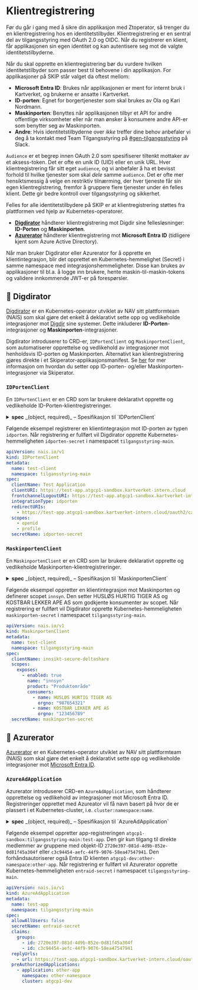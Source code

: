 # Klientregistrering

Før du går i gang med å sikre din applikasjon med Ztoperator, så trenger du en klientregistrering hos en identitetstilbyder.
Klientregistrering er en sentral del av tilgangsstyring med OAuth 2.0 og OIDC. Når du registrerer en klient, får applikasjonen
sin egen identitet og kan autentisere seg mot de valgte identitetstilbyderne.

Når du skal opprette en klientregistrering bør du vurdere hvilken identitetstilbyder som passer best til behovene i din applikasjon.
For applikasjoner på SKIP står valget da oftest mellom:

- **Microsoft Entra ID**: Brukes når applikasjonen er ment for internt bruk i Kartverket, og brukerne er ansatte i Kartverket.
- **ID-porten**: Egnet for borgertjenester som skal brukes av Ola og Kari Nordmann.
- **Maskinporten**: Benyttes når applikasjonen tilbyr et API for andre offentlige virksomheter eller når man ønsker å konsumere andre API-er som benytter seg av Maskinporten.
- **Andre**: Hvis identitetstilbyderne over _ikke_ treffer dine behov anbefaler vi deg å ta kontakt med Team Tilgangsstyring på [#gen-tilgangsstyring](https://kartverketgroup.slack.com/archives/C08CJLBLY2X) på Slack.

`Audience` er et begrep innen OAuth 2.0 som spesifiserer tiltenkt mottaker av et aksess-token. Det er ofte en unik ID (UID)
eller en unik URL. Hver klientregistrering får sitt eget `audience`, og vi anbefaler å ha et bevisst forhold til hvilke tjenester
som skal _dele_ samme `audience`. Det er ofte mer hensiktsmessig å velge en restriktiv tilnærming, der hver tjeneste får sin egen klientregistrering,
fremfor å gruppere flere tjenester under én felles klient. Dette gir bedre kontroll over tilgangsstyring og sikkerhet.

Felles for alle identitetstilbydere på SKIP er at klientregistrering støttes fra plattformen ved hjelp av Kubernetes-operatorer.

- [**Digdirator**](https://github.com/nais/digdirator) håndterer klientregistrering mot Digdir sine fellesløsninger: **ID-Porten** og **Maskinporten**.
- [**Azurerator**](https://github.com/nais/azurerator) håndterer klientregistrering mot **Microsoft Entra ID** (tidligere kjent som Azure Active Directory).

Når man bruker Digdirator eller Azurerator for å opprette en klientintegrasjon, blir det opprettet en Kubernetes-hemmelighet (Secret) i samme namespace med integrasjonshemmeligheter. Disse kan brukes av applikasjoner til bl.a. å logge inn brukere, hente maskin-til-maskin-tokens og validere innkommende JWT-er på forespørsler.

## 🪪 Digdirator

[Digdirator](https://https://github.com/nais/digdirator) er en Kubernetes-operator utviklet av NAV sitt plattformteam (NAIS) som skal gjøre det enkelt å deklarativt sette opp og vedlikeholde
integrasjoner mot [Digdir](https://docs.digdir.no) sine systemer. Dette inkluderer **ID-Porten**-integrasjoner og **Maskinporten**-integrasjoner.

Digdirator introduserer to CRD-er, `IDPortenClient` og `MaskinportenClient`, som automatiserer opprettelse og vedlikehold av integrasjoner mot henholdsvis ID-porten og Maskinporten. Alternativt kan klientregistrering gjøres direkte i et Skiperator-applikasjonsmanifest. Se [her](../03-skiperator/04-api-docs.md) for mer informasjon om hvordan du setter opp ID-porten- og/eller Maskinporten-integrasjoner via Skiperator.

### `IDPortenClient`

En `IDPortenClient` er en CRD som lar brukere deklarativt opprette og vedlikeholde ID-Porten-klientregistreringer.

<details>
    <summary><strong>spec</strong> _(object, required)_ – Spesifikasjon til `IDPortenClient`</summary>

    <p><strong>secretName</strong> _(string, required)_ – Navnet på den resulterende `Secret`-ressursen som vil bli opprettet.</p>

    <p><strong>integrationType</strong> _(string, optional)_ – Definerer integrasjonstypen for klienten. Bestemmer hvilke scopes som kan registreres. Kan ikke endres etter opprettelse. Tillatte verdier: `krr`, `idporten`, `api_klient`.</p>

    <p><strong>scopes</strong> _([]string, optional)_ – Definerer OAuth2-scopes for klienten. Begrenset basert på `integrationType`.</p>

    <p><strong>frontchannelLogoutURI</strong> _(string, optional)_ – URL som ID-porten omdirigere til når en utlogging utløses av en annen applikasjon.</p>

    <p><strong>postLogoutRedirectURIs</strong> _([]string, optional)_ – Liste over gyldige URI-er hvor ID-porten kan omdirigere etter utlogging.</p>

    <p><strong>redirectURIs</strong> _([]string], optional)_ – Liste over redirect URI-er som skal registreres hos DigDir.</p>

    <p><strong>accessTokenLifetime</strong> _(integer, optional)_ – Maksimal levetid i sekunder for `access_token` som returneres fra ID-porten. Min: 1, maks: 3600.</p>

    <p><strong>clientURI</strong> _(string, optional)_ – URL til klienten brukt av DigDir når en 'tilbake'-knapp vises eller ved feil.</p>

    <p><strong>clientName</strong> _(string, optional)_ – Navnet på klienten registrert hos DigDir. Vises under innlogging for brukerorienterte flyter.</p>

    <p><strong>sessionLifetime</strong> _(integer, optional)_ – Maksimal øktlevetid i sekunder for en innlogget sluttbruker for denne klienten. Min: 3600, maks: 28800.</p>

    <p><strong>ssoDisabled</strong> _(bool, optional)_ – Kontrollerer Single Sign-On-oppsettet for klienten. Hvis satt til `true`, er SSO deaktivert.</p>

</details>

Følgende eksempel registrerer en klientintegrasjon mot ID-porten av typen `idporten`.
Når registrering er fullført vil Digdirator opprette Kubernetes-hemmeligheten `idporten-secret` i namespacet `tilgangsstyring-main`.

```yaml
apiVersion: nais.io/v1
kind: IDPortenClient
metadata:
  name: test-client
  namespace: tilgansstyring-main
spec:
  clientName: Test Application
  clientURI: https://test-app.atgcp1-sandbox.kartverket-intern.cloud
  frontchannelLogoutURI: https://test-app.atgcp1-sandbox.kartverket-intern.cloud/oauth2/logout
  integrationType: idporten
  redirectURIs:
    - https://test-app.atgcp1-sandbox.kartverket-intern.cloud/oauth2/callback
  scopes:
    - openid
    - profile
  secretName: idporten-secret
```

### `MaskinportenClient`

En `MaskinportenClient` er en CRD som lar brukere deklarativt opprette og vedlikeholde Maskinporten-klientregistreringer.

<details>
    <summary><strong>spec</strong> _(object, required)_ – Spesifikasjon til `MaskinportenClient`</summary>

    <p><strong>secretName</strong> _(string, required)_ – Navnet på den resulterende `Secret`-ressursen som vil bli opprettet.</p>
    <p><strong>clientName</strong> _(string, optional)_ – Navnet på klienten registrert hos DigDir. Vises under innlogging for brukerorienterte flyter, og er ellers en lesbar måte å skille mellom klienter i DigDirs selvbetjeningsportal.</p>
    <details>
        <summary><strong>scopes</strong> _([]object, optional)_ – Definerer hvilke scopes applikasjonen konsumerer og hvilke den eksponerer.</summary>
        <details>
            <summary><strong>consumes</strong> _([]object, optional)_ – En liste med scopes din klient kan forespørre tilgang til.</summary>
            <p><strong>name</strong> _(string, required)_ – Scopene som applikasjonen konsumerer for å få tilgang til en ekstern organisasjons API.</p>
        </details>
        <details>
            <summary><strong>exposes</strong> _([]object, optional)_ – En liste med scopes din applikasjon ønsker å eksponere til andre organisasjoner hvor tilgang er basert på organisasjonsnummer.</summary>
            <p><strong>enabled</strong> _(bool, required)_ – Hvis `true`, så er detkonfigurerte scopet tilgjengelig for bruk og til å bli konsumert av organisasjoner som har fått godkjent tilgang.</p>
            <p><strong>name</strong> _(string, påkrevd)_ – Det faktiske sub-scopet kombinert med `product`.</p>
            <p><strong>product</strong> _(string, valgfritt)_ – Produktområde tilknyttet scopet. Dette vil inkluderes i resultatet: `org:<product><name>`.</p>
            <p><strong>atMaxAge</strong> _(int, valgfritt)_ – Maksimal tillatt levetid for token i sekunder. Defaulter til 30 sekunder.</p>
            <p><strong>allowedIntegrations</strong> _([]string, valgfritt)_ – Liste over tillatte integrasjonstyper for dette eksponerte omfanget. Defaulter til `maskinporten`.</p>
            <details>
                <summary><strong>consumers</strong> _([]object, valgfritt)_ – Liste over eksterne konsumenter som har tilgang til å konsumere dette scopet og som kan forespørre `access_token`.</summary>
                <p><strong>orgno</strong> – Det eksterne organisasjonsnummeret.</p>
                <p><strong>name</strong> – Beskrivende felt brukt utelukkende for oversikt.</p>
            </details>
            <p><strong>accessibleForAll</strong> – Tillater alle organisasjoner å få tilgang til scopet.</p>
            <p><strong>delegationSource</strong> – Delegasjonskilde for scopet. Default er tomt, noe som betyr at ingen delegasjon er tillatt.</p>
            <p><strong>separator</strong> – Tegnet som skiller `product` og `name` i det endelige scopet. Resultatet blir da `<prefix>:<product><separator><name>`. Defaulter til `:` med mindre `name` inneholder `/`, i det tilfellet defaultes det til `/`.</p>
            <p><strong>visibility</strong> – Kontrollerer synligheten til scopet. Offentlige scopes er synlige for alle, mens private scopes kun er synlige for organisasjonen som eier scopet og organisasjoner som har fått tilgang som konsumenter. Defaulter til `public`. Tillatte verdier: `private`, `public`.</p>
        </details>
    </details>
</details>

Følgende eksempel oppretter en klientintegrasjon mot Maskinporten og definerer scopet `innsyn`.
Den setter HUSLØS HURTIG TIGER AS og KOSTBAR LEKKER APE AS som godkjente konsumenter av scopet.
Når registrering er fullført vil Digdirator opprette Kubernetes-hemmeligheten `maskinporten-secret` i namespacet `tilgangsstyring-main`.

```yaml
apiVersion: nais.io/v1
kind: MaskinportenClient
metadata:
  name: test-client
  namespace: tilgangsstyring-main
spec:
  clientName: innsikt-secure-deltashare
  scopes:
    exposes:
      - enabled: true
        name: "innsyn"
        product: "Produktområde"
        consumers:
          - name: HUSLØS HURTIG TIGER AS
            orgno: "987654321"
          - name: KOSTBAR LEKKER APE AS
            orgno: "123456789"
  secretName: maskinporten-secret
```

## 🔹 Azurerator

[Azurerator](https://https://github.com/nais/azurerator) er en Kubernetes-operator utviklet av NAV sitt plattformteam (NAIS) som skal gjøre det enkelt å deklarativt sette opp og vedlikeholde
integrasjoner mot [Microsoft Entra ID](https://portal.azure.com/#view/Microsoft_AAD_IAM/ActiveDirectoryMenuBlade/~/Overview).

### `AzureAdApplication`

Azurerator introduserer CRD-en `AzureAdApplication`, som håndterer opprettelse og vedlikehold av integrasjoner mot Microsoft Entra ID. Registreringer opprettet med Azureator vil få navn basert på hvor de er plassert i et Kubernetes-cluster, i.e. `cluster:namespace:name`.

<details>
    <summary><strong>spec</strong> _(object, required)_ – Spesifikasjon til `AzureAdApplication`</summary>

    <p><strong>allowAllUsers</strong> _(bool, required)_ – Bestemmer om alle brukere i tenanten som Azurerator er konfigurert mot skal få tilgang.</p>

    <details>
        <summary><strong>claims</strong> _(object, optional)_ – Definerer konfigurasjon av claims som inkluderes i tokenene som returneres til Entra ID applikasjonen.</summary>
        <details>
            <summary><strong>groups</strong> _([]object, optional)_ – En liste over Entra ID gruppe ID-er som skal inkluderes i `groups`-claimet i tokenene utstedt av Entra ID. Dette tildeler også grupper til app-registreringen brukt for tilgangskontroll. Kun direkte medlemmer av gruppene får tilgang.</summary>
            <p><strong>id</strong> _(string, required)_ – Objekt-ID-en (OID) til en Entra ID-gruppe.</p>
        </details>
    </details>

    <details>
        <summary><strong>replyUrls</strong> _([]object, required)_ – URL-er som applikasjonen godtar som svaradresser etter autentisering.</summary>
        <p><strong>url</strong> _(string, required)_ – En godkjent svaradresse (reply URL) for applikasjonen.</p>
    </details>

    <p><strong>logoutUrl</strong> _(string, optional)_ – URL-en brukere blir omdirigert til når de logger ut av applikasjonen..</p>

    <details>
        <summary><strong>preAuthorizedApplications</strong> _([]object, optional)_ – Definerer andre app-registreringer som er forhåndsautorisert til å få tilgang til denne applikasjonen. Her refereres det til tilsvarende `AzureAdApplication`.</summary>
        <p><strong>application</strong> _(string, required)_ – Navnet på den forhåndsgodkjente applikasjonen.</p>
        <p><strong>namespace</strong> _(string, required)_ – Namespacet hvor den forhåndsgodkjente applikasjonen befinner seg.</p>
        <p><strong>cluster</strong> _(string, required)_ – Clusteret hvor den forhåndsgodkjente applikasjonen befinner seg.</p>
        <details>
            <summary><strong>permissions</strong> _(object, optional)_ – Spesifiserer hvilke claims den forhåndsautoriserte applikasjonen har.</summary>
            <p><strong>scopes</strong> _([]string, optional)_ – Liste med egendefinerte tilgangs-scopes tildelt til den forhåndsautoriserte appliaksjonen.</p>
            <p><strong>roles</strong> _([]string, optional)_ – Liste med egendefinerte tilgangs-roller tildelt til den forhåndsautoriserte appliaksjonen.</p>
        </details>
    </details>

    <p><strong>secretName</strong> _(string, required)_ – Navnet på den resulterende `Secret`-ressursen som vil bli opprettet.</p>
    <p><strong>secretKeyPrefix</strong> _(string, optional)_ – Et valgfritt brukerdefinert prefiks som brukes på nøklene i den genererte hemmeligheten, og erstatter standardprefikset (AZURE).</p>
    <p><strong>secretProtected</strong> _(bool, optional)_ – Angir om hemmeligheten skal tilbaketrekkes selv når den ikke er i bruk.</p>
    <p><strong>singlePageApplication</strong> _(bool, optional)_ – Angir om denne Entra ID-applikasjonen skal registreres som en single-page-application for bruk i klient-side-applikasjoner uten tilgang til hemmeligheter.</p>
</details>

Følgende eksempel oppretter app-registreringen `atgcp1-sandbox:tilgangsstyring-main:test-app`.
Den gir kun tilgang til direkte medlemmer av gruppene med objekt-ID `2720e397-081d-4d9b-852e-0d81f45a304f` eller `c3c94454-aefc-44f9-9076-58ea47547941`.
Den forhåndsautoriserer også Entra ID klienten `atgcp1-dev:other-namespace:other-app`.
Når registrering er fullført vil Azurerator opprette Kubernetes-hemmeligheten `entraid-secret` i namespacet `tilgangsstyring-main`.

```yaml
apiVersion: nais.io/v1
kind: AzureAdApplication
metadata:
  name: test-app
  namespace: tilgangsstyring-main
spec:
  allowAllUsers: false
  secretName: entraid-secret
  claims:
    groups:
      - id: 2720e397-081d-4d9b-852e-0d81f45a304f
      - id: c3c94454-aefc-44f9-9076-58ea47547941
  replyUrls:
    - url: https://test-app.atgcp1-sandbox.kartverket-intern.cloud/oauth2/callback
  preAuthorizedApplications:
    - application: other-app
      namespace: other-namespace
      cluster: atgcp1-dev
```
